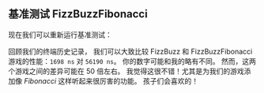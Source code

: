 
## 基准测试 FizzBuzzFibonacci

现在我们可以重新运行基准测试：

<PytestGameFibonacciOutput />

回顾我们的终端历史记录，
我们可以大致比较 FizzBuzz 和 FizzBuzzFibonacci 游戏的性能：`1698 ns` 对 `56190 ns`。
你的数字可能和我的略有不同。
然而，这两个游戏之间的差异可能在 50 倍左右。
我觉得这很不错！尤其是为我们的游戏添加像 _Fibonacci_ 这样听起来很厉害的功能。
孩子们会喜欢的！